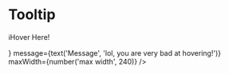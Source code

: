 

<Meta title="Components/Popovers/Tooltip" decorators={[withKnobs]} component={Tooltip} />

# Tooltip

<Story name="Knobs">
  <Tooltip
    trigger={<p>ℹ️Hover Here!</p>}
    message={text('Message', 'lol, you are very bad at hovering!')}
    maxWidth={number('max width', 240)}
  />
</Story>

<Props of={Tooltip} />